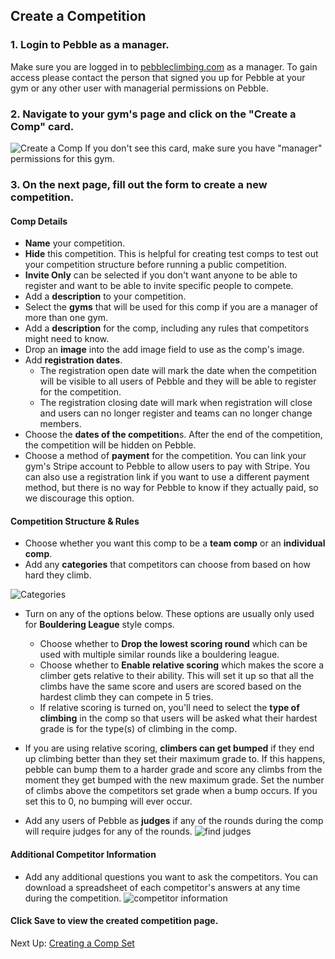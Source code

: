 ## Create a Competition

### 1. Login to Pebble as a manager.

Make sure you are logged in to [pebbleclimbing.com](https://pebbleclimbing.com) as a manager. To gain access please contact the person that signed you up for Pebble at your gym or any other user with managerial permissions on Pebble.

### 2. Navigate to your gym's page and click on the "Create a Comp" card.

![Create a Comp](../images/create-comp-card.png)
If you don't see this card, make sure you have "manager" permissions for this gym.

### 3. On the next page, fill out the form to create a new competition.

#### Comp Details

- **Name** your competition.
- **Hide** this competition. This is helpful for creating test comps to test out your competition structure before running a public competition.
- **Invite Only** can be selected if you don't want anyone to be able to register and want to be able to invite specific people to compete.
- Add a **description** to your competition.
- Select the **gyms** that will be used for this comp if you are a manager of more than one gym.
- Add a **description** for the comp, including any rules that competitors might need to know.
- Drop an **image** into the add image field to use as the comp's image.
- Add **registration dates**.
  - The registration open date will mark the date when the competition will be visible to all users of Pebble and they will be able to register for the competition.
  - The registration closing date will mark when registration will close and users can no longer register and teams can no longer change members.
- Choose the **dates of the competition**s. After the end of the competition, the competition will be hidden on Pebble.
- Choose a method of **payment** for the competition. You can link your gym's Stripe account to Pebble to allow users to pay with Stripe. You can also use a registration link if you want to use a different payment method, but there is no way for Pebble to know if they actually paid, so we discourage this option.

#### Competition Structure & Rules

- Choose whether you want this comp to be a **team comp** or an **individual comp**.
- Add any **categories** that competitors can choose from based on how hard they climb.

![Categories](../images/comp-categories.png)

- Turn on any of the options below. These options are usually only used for **Bouldering League** style comps.
  - Choose whether to **Drop the lowest scoring round** which can be used with multiple similar rounds like a bouldering league.
  - Choose whether to **Enable relative scoring** which makes the score a climber gets relative to their ability. This will set it up so that all the climbs have the same score and users are scored based on the hardest climb they can compete in 5 tries.
  - If relative scoring is turned on, you'll need to select the **type of climbing** in the comp so that users will be asked what their hardest grade is for the type(s) of climbing in the comp.
- If you are using relative scoring, **climbers can get bumped** if they end up climbing better than they set their maximum grade to. If this happens, pebble can bump them to a harder grade and score any climbs from the moment they get bumped with the new maximum grade. Set the number of climbs above the competitors set grade when a bump occurs. If you set this to 0, no bumping will ever occur.

- Add any users of Pebble as **judges** if any of the rounds during the comp will require judges for any of the rounds.
  ![find judges](../images/find-judges.png)

#### Additional Competitor Information

- Add any additional questions you want to ask the competitors. You can download a spreadsheet of each competitor's answers at any time during the competition.
  ![competitor information](../images/competitor-info.png)

#### Click **Save** to view the created competition page.

Next Up: [Creating a Comp Set](/competitions/create-comp-set)
